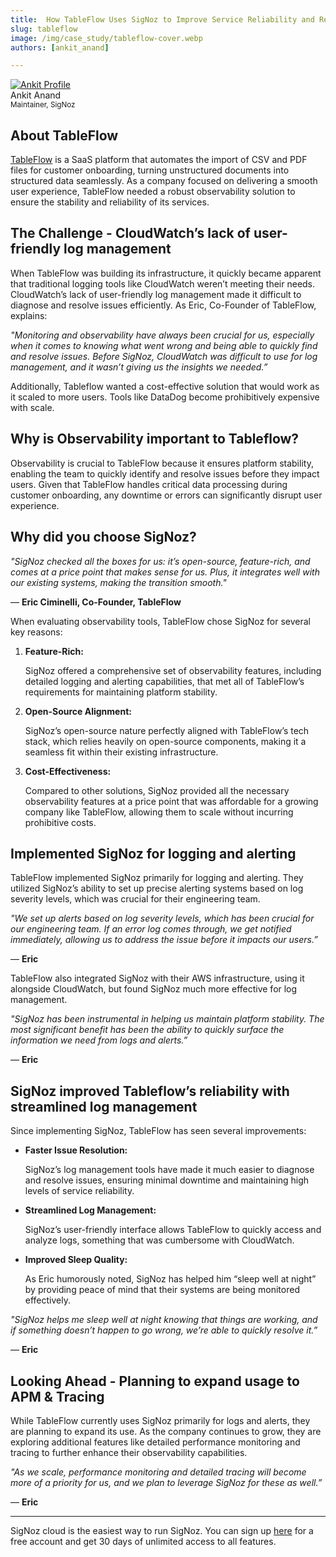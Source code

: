 ```yaml
---
title:  How TableFlow Uses SigNoz to Improve Service Reliability and Resolve Issues Quickly
slug: tableflow
image: /img/case_study/tableflow-cover.webp
authors: [ankit_anand]

---
```


<head>
  <link rel="canonical" href="https://signoz.io/case-study/tableflow/"/>
  <meta property="og:image" content="https://signoz.io/img/case_study/tableflow-cover.webp"/>
  <meta name ="twitter:image" content="https://signoz.io/img/case_study/tableflow-cover.webp"/>

</head>

<div class="avatar">
  <a
    class="avatar__photo-link avatar__photo avatar__photo--lg"
    href="https://www.linkedin.com/in/ankit-anand-686a53a1/">
    <img
      alt="Ankit Profile"
      src="/img/users/ankit-anand.webp" />
  </a>
  <div class="avatar__intro">
    <div class="avatar__name">Ankit Anand</div>
    <small class="avatar__subtitle">
      Maintainer, SigNoz
    </small>
  </div>
</div>


## About TableFlow

[TableFlow](https://tableflow.com/) is a SaaS platform that automates the import of CSV and PDF files for customer onboarding, turning unstructured documents into structured data seamlessly. As a company focused on delivering a smooth user experience, TableFlow needed a robust observability solution to ensure the stability and reliability of its services.


## The Challenge - CloudWatch’s lack of user-friendly log management

When TableFlow was building its infrastructure, it quickly became apparent that traditional logging tools like CloudWatch weren’t meeting their needs. CloudWatch’s lack of user-friendly log management made it difficult to diagnose and resolve issues efficiently. As Eric, Co-Founder of TableFlow, explains:

*"Monitoring and observability have always been crucial for us, especially when it comes to knowing what went wrong and being able to quickly find and resolve issues. Before SigNoz, CloudWatch was difficult to use for log management, and it wasn’t giving us the insights we needed.”*

<YouTube id="XWdBnWRnV7g" mute={false} />

Additionally, Tableflow wanted a cost-effective solution that would work as it scaled to more users. Tools like DataDog become prohibitively expensive with scale.

## Why is Observability important to Tableflow?

Observability is crucial to TableFlow because it ensures platform stability, enabling the team to quickly identify and resolve issues before they impact users. Given that TableFlow handles critical data processing during customer onboarding, any downtime or errors can significantly disrupt user experience.

<YouTube id="ii61Y_V83Sg" mute={false} />

## Why did you choose SigNoz?

*"SigNoz checked all the boxes for us: it’s open-source, feature-rich, and comes at a price point that makes sense for us. Plus, it integrates well with our existing systems, making the transition smooth."*

— **Eric Ciminelli, Co-Founder, TableFlow**

When evaluating observability tools, TableFlow chose SigNoz for several key reasons:

1. **Feature-Rich:**
    
    SigNoz offered a comprehensive set of observability features, including detailed logging and alerting capabilities, that met all of TableFlow’s requirements for maintaining platform stability.
    
2. **Open-Source Alignment:**
    
    SigNoz’s open-source nature perfectly aligned with TableFlow’s tech stack, which relies heavily on open-source components, making it a seamless fit within their existing infrastructure.
    
3. **Cost-Effectiveness:**
    
    Compared to other solutions, SigNoz provided all the necessary observability features at a price point that was affordable for a growing company like TableFlow, allowing them to scale without incurring prohibitive costs.
    

## Implemented SigNoz for logging and alerting

TableFlow implemented SigNoz primarily for logging and alerting. They utilized SigNoz’s ability to set up precise alerting systems based on log severity levels, which was crucial for their engineering team.

*"We set up alerts based on log severity levels, which has been crucial for our engineering team. If an error log comes through, we get notified immediately, allowing us to address the issue before it impacts our users.”*

— **Eric**

TableFlow also integrated SigNoz with their AWS infrastructure, using it alongside CloudWatch, but found SigNoz much more effective for log management.

*"SigNoz has been instrumental in helping us maintain platform stability. The most significant benefit has been the ability to quickly surface the information we need from logs and alerts.”*

— **Eric**


## SigNoz improved Tableflow’s reliability with streamlined log management

Since implementing SigNoz, TableFlow has seen several improvements:

- **Faster Issue Resolution:**
    
    SigNoz’s log management tools have made it much easier to diagnose and resolve issues, ensuring minimal downtime and maintaining high levels of service reliability.
    
- **Streamlined Log Management:**
    
    SigNoz’s user-friendly interface allows TableFlow to quickly access and analyze logs, something that was cumbersome with CloudWatch.
    
- **Improved Sleep Quality:**
    
    As Eric humorously noted, SigNoz has helped him “sleep well at night” by providing peace of mind that their systems are being monitored effectively.
    

*"SigNoz helps me sleep well at night knowing that things are working, and if something doesn’t happen to go wrong, we’re able to quickly resolve it.”*

— **Eric**


## Looking Ahead - Planning to expand usage to APM & Tracing

While TableFlow currently uses SigNoz primarily for logs and alerts, they are planning to expand its use. As the company continues to grow, they are exploring additional features like detailed performance monitoring and tracing to further enhance their observability capabilities.

*"As we scale, performance monitoring and detailed tracing will become more of a priority for us, and we plan to leverage SigNoz for these as well.”*

— **Eric**

---

SigNoz cloud is the easiest way to run SigNoz. You can sign up [here](https://signoz.io/teams/) for a free account and get 30 days of unlimited access to all features.